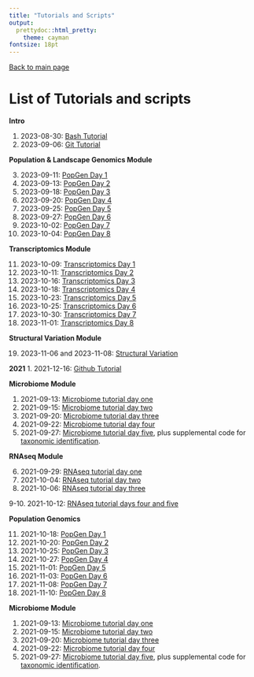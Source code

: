 ```yaml
---
title: "Tutorials and Scripts"
output:
  prettydoc::html_pretty:
    theme: cayman
fontsize: 18pt
---
```


[Back to main page](index.html)

# List of Tutorials and scripts

**Intro**

1. 2023-08-30: [Bash Tutorial](Fall2023/tutorials/BashTutorial.html)
2. 2023-09-06: [Git Tutorial](Fall2023/tutorials/GithubTutorial_Csenge.html)

**Population & Landscape Genomics Module**

3. 2023-09-11: [PopGen Day 1](Fall2023/tutorials/2023-09-11_PopGenomics_Day1_v2.html)
4. 2023-09-13: [PopGen Day 2](Fall2023/tutorials/2023-09-13_PopGenomics_Day2.html)
5. 2023-09-18: [PopGen Day 3](Fall2023/tutorials/2023-09-18_PopGenomics_Day3.html)
6. 2023-09-20: [PopGen Day 4](Fall2023/tutorials/2023-09-20_PopGenomics_Day4.html)
7. 2023-09-25: [PopGen Day 5](Fall2023/tutorials/2023-09-25_PopGenomics_Day5.html)
8. 2023-09-27: [PopGen Day 6](Fall2023/tutorials/2023-09-27_PopGenomics_Day6.html)
9. 2023-10-02: [PopGen Day 7](Fall2023/tutorials/2023-10-02_PopGenomics_Day7.1.html)
10. 2023-10-04: [PopGen Day 8](Fall2023/tutorials/2023-10-04_PopGenomics_Day8.html)

**Transcriptomics Module**

11. 2023-10-09: [Transcriptomics Day 1](Fall2023/tutorials/2023-10-09_RNAseq_Day1v2.html)
12. 2023-10-11: [Transcriptomics Day 2](Fall2023/tutorials/2023-10-11_RNAseq_Day2.html)
13. 2023-10-16: [Transcriptomics Day 3](Fall2023/tutorials/2023-10-16_RNAseq_Day3.html)
14. 2023-10-18: [Transcriptomics Day 4](Fall2023/tutorials/2023-10-18_RNAseq_Day4.html)
15. 2023-10-23: [Transcriptomics Day 5](Fall2023/tutorials/2023-10-23_RNAseq_Day5.html)
16. 2023-10-25: [Transcriptomics Day 6](Fall2023/tutorials/2023-10-25_RNAseq_Day6.html)
17. 2023-10-30: [Transcriptomics Day 7](Fall2023/tutorials/2023-10-30_RNAseq_Day7.html)
18. 2023-11-01: [Transcriptomics Day 8](Fall2023/tutorials/2023-11-01_RNAseq_Day8.html)


**Structural Variation Module**

19. 2023-11-06 and 2023-11-08: [Structural Variation](Fall2023/tutorials/Csenge_structural_variation.html)

**2021**
1. 2021-12-16: [Github Tutorial](GithubTutorial2021.html)

**Microbiome Module**

1. 2021-09-13: [Microbiome tutorial day one](2021-09-13_microbiome_Day1.html)
2. 2021-09-15: [Microbiome tutorial day two](2021-09-15_microbiome_Day2.html)
3. 2021-09-20: [Microbiome tutorial day three](2021-09-20_microbiome_Day3.html)
4. 2021-09-22: [Microbiome tutorial day four](2021-09-22_microbiome_Day4.html)
5. 2021-09-27: [Microbiome tutorial day five](2021-09-27_microbiome_Day5.html), plus supplemental code for [taxonomic identification](2021_09_27_microbiome_supp_taxaID.html).

**RNAseq Module**

6. 2021-09-29: [RNAseq tutorial day one](2021-09-29_RNAseq_Day1.html)
7. 2021-10-04: [RNAseq tutorial day two](2021-10-04_RNAseq_Day2.html)
8. 2021-10-06: [RNAseq tutorial day three](2021-10-06_RNAseq_Day3.html)

9-10. 2021-10-12: [RNAseq tutorial days four and five](2021-10-11_RNAseq_Day4.html)

**Population Genomics**

11. 2021-10-18: [PopGen Day 1](2021-10-18_PopGenomics_Day1.html)
12. 2021-10-20: [PopGen Day 2](2021-10-20_PopGenomics_Day2.html)
13. 2021-10-25: [PopGen Day 3](2021-10-25_PopGenomics_Day3.html)
14. 2021-10-27: [PopGen Day 4](2021-10-27_PopGenomics_Day4.html)
15. 2021-11-01: [PopGen Day 5](2021-11-01_PopGenomics_Day5.html)
16. 2021-11-03: [PopGen Day 6](2021-11-03_PopGenomics_Day6 (1).html)
17. 2021-11-08: [PopGen Day 7](2021-11-08_PopGenomics_Day7 (1).html)
18. 2021-11-10: [PopGen Day 8](2021-11-010_PopGenomics_Day8.html)


**Microbiome Module**

1. 2021-09-13: [Microbiome tutorial day one](Fall2021/tutorials/2021-09-13_microbiome_Day1.html)
2. 2021-09-15: [Microbiome tutorial day two](Fall2021/tutorials/2021-09-15_microbiome_Day2.html)
3. 2021-09-20: [Microbiome tutorial day three](Fall2021/tutorials/2021-09-20_microbiome_Day3.html)
4. 2021-09-22: [Microbiome tutorial day four](Fall2021/tutorials/2021-09-22_microbiome_Day4.html)
5. 2021-09-27: [Microbiome tutorial day five](Fall2021/tutorials/2021-09-27_microbiome_Day5.html), plus supplemental code for [taxonomic identification](Fall2021/tutorials/2021_09_27_microbiome_supp_taxaID.html).
